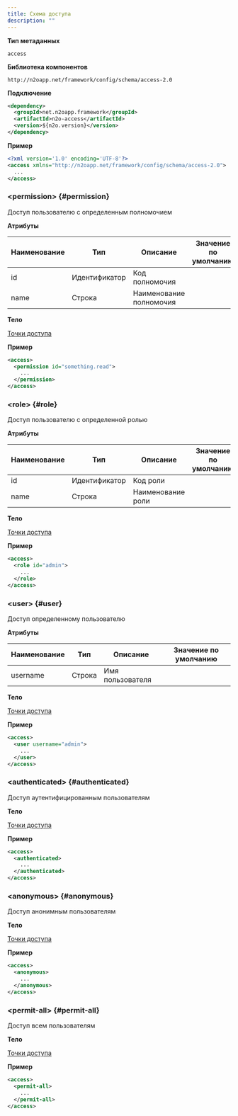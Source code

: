 ```yaml
---
title: Схема доступа
description: ""
---
```


**Тип метаданных**

`access`

**Библиотека компонентов**

```
http://n2oapp.net/framework/config/schema/access-2.0
```

**Подключение**

```xml
<dependency>
  <groupId>net.n2oapp.framework</groupId>
  <artifactId>n2o-access</artifactId>
  <version>${n2o.version}</version>
</dependency>
```

**Пример**

```xml
<?xml version='1.0' encoding='UTF-8'?>
<access xmlns="http://n2oapp.net/framework/config/schema/access-2.0">
  ...
</access>
```

### &lt;permission&gt; {#permission}

Доступ пользователю с определенным полномочием

**Атрибуты**

|Наименование|Тип          |Описание               |Значение по умолчанию|
|------------|-------------|-----------------------|---------------------|
|id          |Идентификатор|Код полномочия         |                     |
|name        |Строка       |Наименование полномочия|                     |

**Тело**

[Точки доступа](../xml/accesspoint)

**Пример**

```xml
<access>
  <permission id="something.read">
    ...
  </permission>
</access>
```

### &lt;role&gt; {#role}

Доступ пользователю с определенной ролью

**Атрибуты**

|Наименование|Тип          |Описание               |Значение по умолчанию|
|------------|-------------|-----------------------|---------------------|
|id          |Идентификатор|Код роли               |                     |
|name        |Строка       |Наименование роли      |                     |

**Тело**

[Точки доступа](../xml/accesspoint)

**Пример**

```xml
<access>
  <role id="admin">
    ...
  </role>
</access>
```

### &lt;user&gt; {#user}

Доступ определенному пользователю

**Атрибуты**

|Наименование|Тип          |Описание               |Значение по умолчанию|
|------------|-------------|-----------------------|---------------------|
|username    |Строка       |Имя пользователя       |                     |

**Тело**

[Точки доступа](../xml/accesspoint)

**Пример**

```xml
<access>
  <user username="admin">
    ...
  </user>
</access>
```

### &lt;authenticated&gt; {#authenticated}

Доступ аутентифицированным пользователям

**Тело**

[Точки доступа](../xml/accesspoint)

**Пример**

```xml
<access>
  <authenticated>
    ...
  </authenticated>
</access>
```

### &lt;anonymous&gt; {#anonymous}

Доступ анонимным пользователям

**Тело**

[Точки доступа](../xml/accesspoint)

**Пример**

```xml
<access>
  <anonymous>
    ...
  </anonymous>
</access>
```

### &lt;permit-all&gt; {#permit-all}

Доступ всем пользователям

**Тело**

[Точки доступа](../xml/accesspoint)

**Пример**

```xml
<access>
  <permit-all>
    ...
  </permit-all>
</access>
```

